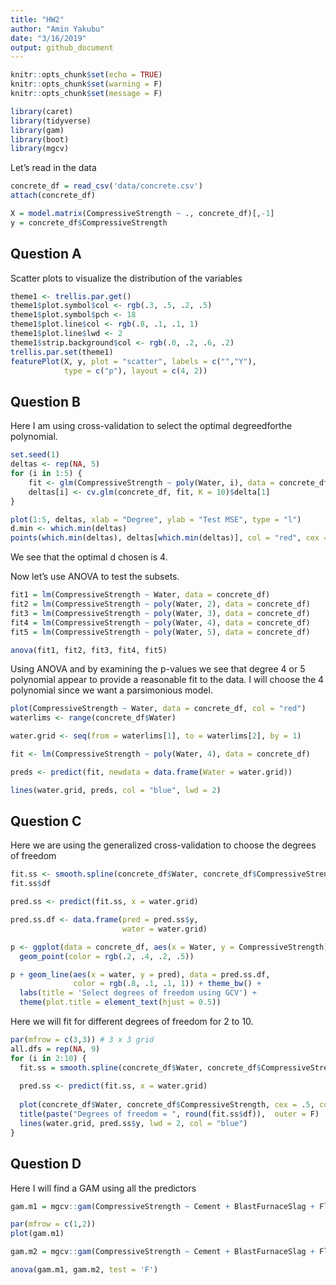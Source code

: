 ```yaml
---
title: "HW2"
author: "Amin Yakubu"
date: "3/16/2019"
output: github_document
---
```


```r
knitr::opts_chunk$set(echo = TRUE)
knitr::opts_chunk$set(warning = F)
knitr::opts_chunk$set(message = F)
```

```r
library(caret)
library(tidyverse)
library(gam)
library(boot)
library(mgcv)
```

Let's read in the data 

```r
concrete_df = read_csv('data/concrete.csv')
attach(concrete_df)
```

```r
X = model.matrix(CompressiveStrength ~ ., concrete_df)[,-1]
y = concrete_df$CompressiveStrength
```

## Question A 

Scatter plots to visualize the distribution of the variables

```r
theme1 <- trellis.par.get()
theme1$plot.symbol$col <- rgb(.3, .5, .2, .5)
theme1$plot.symbol$pch <- 18
theme1$plot.line$col <- rgb(.8, .1, .1, 1)
theme1$plot.line$lwd <- 2
theme1$strip.background$col <- rgb(.0, .2, .6, .2)
trellis.par.set(theme1)
featurePlot(X, y, plot = "scatter", labels = c("","Y"),
            type = c("p"), layout = c(4, 2))
```

## Question B

Here I am using cross-validation  to  select  the  optimal  degreedforthe polynomial.

```r
set.seed(1)
deltas <- rep(NA, 5)
for (i in 1:5) {
    fit <- glm(CompressiveStrength ~ poly(Water, i), data = concrete_df)
    deltas[i] <- cv.glm(concrete_df, fit, K = 10)$delta[1]
}

plot(1:5, deltas, xlab = "Degree", ylab = "Test MSE", type = "l")
d.min <- which.min(deltas)
points(which.min(deltas), deltas[which.min(deltas)], col = "red", cex = 2, pch = 20)
```

We see that the optimal d chosen is 4. 

Now let's use ANOVA to test the subsets. 

```r
fit1 = lm(CompressiveStrength ~ Water, data = concrete_df)
fit2 = lm(CompressiveStrength ~ poly(Water, 2), data = concrete_df)
fit3 = lm(CompressiveStrength ~ poly(Water, 3), data = concrete_df)
fit4 = lm(CompressiveStrength ~ poly(Water, 4), data = concrete_df)
fit5 = lm(CompressiveStrength ~ poly(Water, 5), data = concrete_df)
```

```r
anova(fit1, fit2, fit3, fit4, fit5)
```

Using ANOVA and by examining the p-values we see that degree 4 or 5 polynomial appear to provide a reasonable fit to the data. I will choose the 4 polynomial since we want a parsimonious model.

```r
plot(CompressiveStrength ~ Water, data = concrete_df, col = "red")
waterlims <- range(concrete_df$Water)

water.grid <- seq(from = waterlims[1], to = waterlims[2], by = 1)

fit <- lm(CompressiveStrength ~ poly(Water, 4), data = concrete_df)

preds <- predict(fit, newdata = data.frame(Water = water.grid))

lines(water.grid, preds, col = "blue", lwd = 2)
```

## Question C

Here we are using the generalized cross-validation to choose the degrees of freedom

```r
fit.ss <- smooth.spline(concrete_df$Water, concrete_df$CompressiveStrength)
fit.ss$df

pred.ss <- predict(fit.ss, x = water.grid)

pred.ss.df <- data.frame(pred = pred.ss$y,
                         water = water.grid)

p <- ggplot(data = concrete_df, aes(x = Water, y = CompressiveStrength)) +
  geom_point(color = rgb(.2, .4, .2, .5))

p + geom_line(aes(x = water, y = pred), data = pred.ss.df, 
              color = rgb(.8, .1, .1, 1)) + theme_bw() + 
  labs(title = 'Select degrees of freedom using GCV') + 
  theme(plot.title = element_text(hjust = 0.5))
```

Here we will fit for different degrees of freedom for 2 to 10. 

```r
par(mfrow = c(3,3)) # 3 x 3 grid
all.dfs = rep(NA, 9)
for (i in 2:10) {
  fit.ss = smooth.spline(concrete_df$Water, concrete_df$CompressiveStrength, df = i)
  
  pred.ss <- predict(fit.ss, x = water.grid)
  
  plot(concrete_df$Water, concrete_df$CompressiveStrength, cex = .5, col = "darkgrey")
  title(paste("Degrees of freedom = ", round(fit.ss$df)),  outer = F)
  lines(water.grid, pred.ss$y, lwd = 2, col = "blue")
}

```

## Question D

Here I will find a GAM using all the predictors

```r
gam.m1 = mgcv::gam(CompressiveStrength ~ Cement + BlastFurnaceSlag + FlyAsh + s(Water) + Superplasticizer + CoarseAggregate + FineAggregate + s(Age), data = concrete_df)

par(mfrow = c(1,2))
plot(gam.m1)
```

```r
gam.m2 = mgcv::gam(CompressiveStrength ~ Cement + BlastFurnaceSlag + FlyAsh + Water + Superplasticizer + CoarseAggregate + FineAggregate + Age, data = concrete_df)

anova(gam.m1, gam.m2, test = 'F')
```
















































